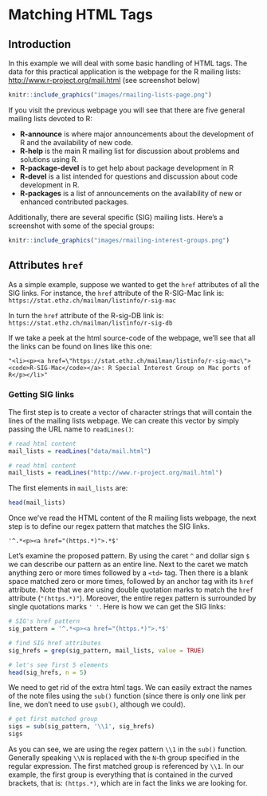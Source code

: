 # Matching HTML Tags {#html}

## Introduction

In this example we will deal with some basic handling of HTML tags. The data for this practical application is the webpage for the R mailing lists: [http://www.r-project.org/mail.html](http://www.r-project.org/mail.html) (see screenshot below)

```r
knitr::include_graphics("images/rmailing-lists-page.png")
```

If you visit the previous webpage you will see that there are five general mailing lists devoted to R:

- __R-announce__ is where major announcements about the development of R and the availability of new code.
- __R-help__ is the main R mailing list for discussion about problems and solutions using R.
- __R-package-devel__ is to get help about package development in R
- __R-devel__ is a list intended for questions and discussion about code development in R.
- __R-packages__ is a list of announcements on the availability of new or enhanced contributed packages.


Additionally, there are several specific \textbf{Special Interest Group} (SIG) mailing lists. Here's a screenshot with some of the special groups:  

```r
knitr::include_graphics("images/rmailing-interest-groups.png")
```


## Attributes `href`

As a simple example, suppose we wanted to get the `href` attributes of all the SIG links. For instance, the `href` attribute of the R-SIG-Mac link is: `https://stat.ethz.ch/mailman/listinfo/r-sig-mac`

In turn the `href` attribute of the R-sig-DB link is: `https://stat.ethz.ch/mailman/listinfo/r-sig-db`

If we take a peek at the html source-code of the webpage, we'll see that all the links can be found on lines like this one:

```
"<li><p><a href=\"https://stat.ethz.ch/mailman/listinfo/r-sig-mac\"><code>R-SIG-Mac</code></a>: R Special Interest Group on Mac ports of R</p></li>"
```

\begin{verbatim}
    <td><a href="https://stat.ethz.ch/mailman/listinfo/r-sig-mac">
<tt>R-SIG-Mac</tt></a></td>
\end{verbatim}


### Getting SIG links

The first step is to create a vector of character strings that will contain the lines of the mailing lists webpage. We can create this vector by simply passing the URL name to `readLines()`:

```r
# read html content
mail_lists = readLines("data/mail.html")
```

```r
# read html content
mail_lists = readLines("http://www.r-project.org/mail.html")
```

The first elements in `mail_lists` are:

```r
head(mail_lists)
```

Once we've read the HTML content of the R mailing lists webpage, the next step is to define our regex pattern that matches the SIG links. 

```
'^.*<p><a href="(https.*)">.*$'
```

Let's examine the proposed pattern. By using the caret `^` and dollar sign `$` we can describe our pattern as an entire line. Next to the caret we match anything zero or more times followed by a `<td>` tag. Then there is a blank space matched zero or more times, followed by an anchor tag with its `href` attribute. Note that we are using double quotation marks to match the `href` attribute (`"(https.*)"`). Moreover, the entire regex pattern is surrounded by single quotations marks `' '`. Here is how we can get the SIG links:

```r
# SIG's href pattern
sig_pattern = '^.*<p><a href="(https.*)">.*$'

# find SIG href attributes
sig_hrefs = grep(sig_pattern, mail_lists, value = TRUE)

# let's see first 5 elements
head(sig_hrefs, n = 5)
```

We need to get rid of the extra html tags. We can easily extract the names of the note files using the `sub()` function (since there is only one link per line, we don't need to use `gsub()`, although we could).

```r
# get first matched group
sigs = sub(sig_pattern, '\\1', sig_hrefs)
sigs
```

As you can see, we are using the regex pattern `\\1` in the `sub()` function. Generally speaking `\\N` is replaced with the `N`-th group specified in the regular expression. The first matched group is referenced by `\\1`. In our example, the first group is everything that is contained in the curved brackets, that is: `(https.*)`, which are in fact the links we are looking for.

